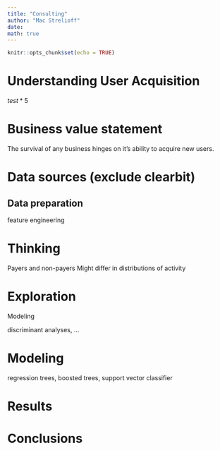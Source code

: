 ```yaml
---
title: "Consulting"
author: "Mac Strelioff"
date: 
math: true
---
```


```r
knitr::opts_chunk$set(echo = TRUE)
```


# Understanding User Acquisition


$test * 5$

# Business value statement 

The survival of any business hinges on it's ability to acquire new users. 


# Data sources (exclude clearbit)


## Data preparation

feature engineering

# Thinking

Payers and non-payers Might differ in distributions of activity

# Exploration

Modeling 

discriminant analyses, ... 

# Modeling

regression trees, boosted trees, support vector classifier


# Results



# Conclusions






